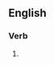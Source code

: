 ==English==

===Verb===
{{head|en|present participle}}

# {{present participle of|stabilise|lang=en|nocat=1}}